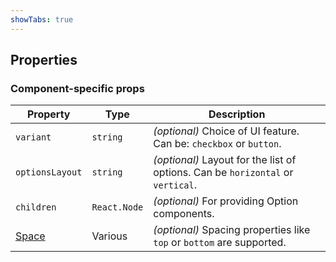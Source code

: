 ```yaml
---
showTabs: true
---
```



## Properties

### Component-specific props

| Property                                | Type         | Description                                                                     |
| --------------------------------------- | ------------ | ------------------------------------------------------------------------------- |
| `variant`                               | `string`     | _(optional)_ Choice of UI feature. Can be: `checkbox` or `button`.              |
| `optionsLayout`                         | `string`     | _(optional)_ Layout for the list of options. Can be `horizontal` or `vertical`. |
| `children`                              | `React.Node` | _(optional)_ For providing Option components.                                   |
| [Space](/uilib/layout/space/properties) | Various      | _(optional)_ Spacing properties like `top` or `bottom` are supported.           |

<DataValueReadwriteProperties type="Array<number | string>" />
